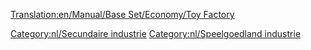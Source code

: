 [[Translation:en/Manual/Base Set/Economy/Toy Factory]]

{{nl/Industrieën|image=ToyFactory.png
|name=Speelgoedfabriek
|climates=[[nl/Manual/Klimaat#Speelgoedland|Speelgoedland]]
|accepts=[[nl/Manual/Base Set/Economy/Plastic|Plastic]], [[nl/Manual/Base Set/Economy/Batterijen|Batterijen]]
|produces=[[nl/Manual/Base Set/Economy/Speelgoed|Speelgoed]]
|notes=Niet aanwezig in andere [[nl/Manual/Klimaat|klimaten]].
}}

{{nl/Navbox Industrieën}}
[[Category:nl/Secundaire industrie]]
[[Category:nl/Speelgoedland industrie]]